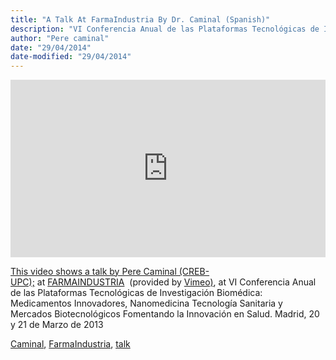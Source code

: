 ```yaml
---
title: "A Talk At FarmaIndustria By Dr. Caminal (Spanish)"
description: "VI Conferencia Anual de las Plataformas Tecnológicas de Investigación Biomédica:"
author: "Pere caminal"
date: "29/04/2014"
date-modified: "29/04/2014"
---
```


::: {style="padding:56.25% 0 0 0;position:relative;"}
<iframe src="https://player.vimeo.com/video/64126929?badge=0&amp;autopause=0&amp;player_id=0&amp;app_id=58479" frameborder="0" allow="autoplay; fullscreen; picture-in-picture; clipboard-write; encrypted-media" style="position:absolute;top:0;left:0;width:100%;height:100%;" title="Pere Caminal (CREB-UPC);">

</iframe>
:::

```{=html}
<script src="https://player.vimeo.com/api/player.js"></script>
```

[This video shows a talk by Pere Caminal (CREB-UPC);](http://vimeo.com/64126929) at [FARMAINDUSTRIA](http://vimeo.com/user3535259)  (provided by [Vimeo)](https://vimeo.com/), at VI Conferencia Anual de las Plataformas Tecnológicas de Investigación Biomédica: Medicamentos Innovadores, Nanomedicina Tecnología Sanitaria y Mercados Biotecnológicos Fomentando la Innovación en Salud. Madrid, 20 y 21 de Marzo de 2013

[Caminal](http://b2slab.upc.edu/tag/caminal/), [FarmaIndustria](http://b2slab.upc.edu/tag/farmaindustria/), [talk](http://b2slab.upc.edu/tag/talk/)
